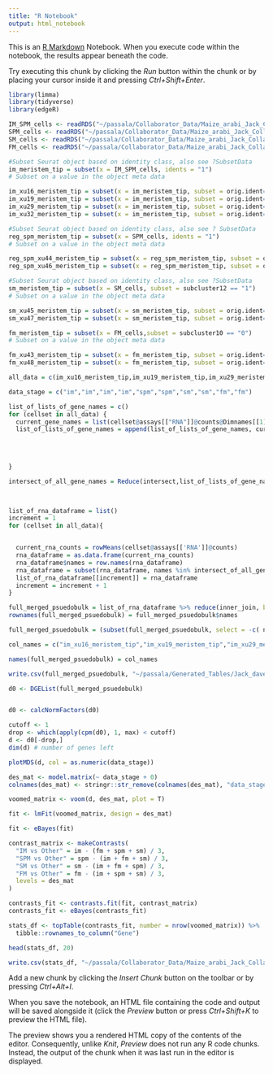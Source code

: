```yaml
---
title: "R Notebook"
output: html_notebook
---
```


This is an [R Markdown](http://rmarkdown.rstudio.com) Notebook. When you execute code within the notebook, the results appear beneath the code. 

Try executing this chunk by clicking the *Run* button within the chunk or by placing your cursor inside it and pressing *Ctrl+Shift+Enter*. 
```r
library(limma)
library(tidyverse)
library(edgeR)
```


```r
IM_SPM_cells <- readRDS("~/passala/Collaborator_Data/Maize_arabi_Jack_Collab/ear_tassel-data/B73_ear_tip.int.subcluster6_mergeG2M.final.rds")
SPM_cells <- readRDS("~/passala/Collaborator_Data/Maize_arabi_Jack_Collab/ear_tassel-data/SPM_int.rmDB.recluster.int.rds") 
SM_cells <- readRDS("~/passala/Collaborator_Data/Maize_arabi_Jack_Collab/ear_tassel-data/SM_int.rmDB.recluster.int.subcluster12.highres.rds")
FM_cells <- readRDS("~/passala/Collaborator_Data/Maize_arabi_Jack_Collab/ear_tassel-data/FM_int.rmDB.recluster.int.subcluster10.rds")
```




```r
#Subset Seurat object based on identity class, also see ?SubsetData
im_meristem_tip = subset(x = IM_SPM_cells, idents = "1")
# Subset on a value in the object meta data

im_xu16_meristem_tip = subset(x = im_meristem_tip, subset = orig.ident== "xu16" )
im_xu19_meristem_tip = subset(x = im_meristem_tip, subset = orig.ident== "xu19" )
im_xu29_meristem_tip = subset(x = im_meristem_tip, subset = orig.ident== "xu29" )
im_xu32_meristem_tip = subset(x = im_meristem_tip, subset = orig.ident== "xu32" )
```



```r
#Subset Seurat object based on identity class, also see ? SubsetData
reg_spm_meristem_tip = subset(x = SPM_cells, idents = "1")
# Subset on a value in the object meta data

reg_spm_xu44_meristem_tip = subset(x = reg_spm_meristem_tip, subset = orig.ident== "xu44" )
reg_spm_xu46_meristem_tip = subset(x = reg_spm_meristem_tip, subset = orig.ident== "xu46" )

```


```r
#Subset Seurat object based on identity class, also see ?SubsetData
sm_meristem_tip = subset(x = SM_cells, subset = subcluster12 == "1")
# Subset on a value in the object meta data

sm_xu45_meristem_tip = subset(x = sm_meristem_tip, subset = orig.ident== "xu45" )
sm_xu47_meristem_tip = subset(x = sm_meristem_tip, subset = orig.ident== "xu47" )
```


```r
fm_meristem_tip = subset(x = FM_cells,subset = subcluster10 == "0")
# Subset on a value in the object meta data

fm_xu43_meristem_tip = subset(x = fm_meristem_tip, subset = orig.ident== "xu43" )
fm_xu48_meristem_tip = subset(x = fm_meristem_tip, subset = orig.ident== "xu48" )
```

```r
all_data = c(im_xu16_meristem_tip,im_xu19_meristem_tip,im_xu29_meristem_tip,im_xu32_meristem_tip,reg_spm_xu44_meristem_tip,reg_spm_xu46_meristem_tip,sm_xu45_meristem_tip,sm_xu47_meristem_tip,fm_xu43_meristem_tip,fm_xu48_meristem_tip)

```

```r
data_stage = c("im","im","im","im","spm","spm","sm","sm","fm","fm")
```


```r

list_of_lists_of_gene_names = c() 
for (cellset in all_data) {
  current_gene_names = list(cellset@assays[["RNA"]]@counts@Dimnames[[1]])
  list_of_lists_of_gene_names = append(list_of_lists_of_gene_names, current_gene_names)
  
  

  
}

intersect_of_all_gene_names = Reduce(intersect,list_of_lists_of_gene_names)

  
```

```r
list_of_rna_dataframe = list()
increment = 1
for (cellset in all_data){


  current_rna_counts = rowMeans(cellset@assays[['RNA']]@counts)
  rna_dataframe = as.data.frame(current_rna_counts)
  rna_dataframe$names = row.names(rna_dataframe)
  rna_dataframe = subset(rna_dataframe, names %in% intersect_of_all_gene_names)
  list_of_rna_dataframe[[increment]] = rna_dataframe
  increment = increment + 1 
}
```


```r
full_merged_psuedobulk = list_of_rna_dataframe %>% reduce(inner_join, by='names')
rownames(full_merged_psuedobulk) = full_merged_psuedobulk$names

full_merged_psuedobulk = (subset(full_merged_psuedobulk, select = -c( names)))
```

```r
col_names = c("im_xu16_meristem_tip","im_xu19_meristem_tip","im_xu29_meristem_tip","im_xu32_meristem_tip","reg_spm_xu44_meristem_tip","reg_spm_xu46_meristem_tip","sm_xu45_meristem_tip","sm_xu47_meristem_tip","fm_xu43_meristem_tip","fm_xu48_meristem_tip")
```

```r
names(full_merged_psuedobulk) = col_names
```

```r
write.csv(full_merged_psuedobulk, "~/passala/Generated_Tables/Jack_dave_meristem_bulk_csvs/limma_jack_cortex_bulked.csv", row.names=TRUE)
```


```r
d0 <- DGEList(full_merged_psuedobulk)


d0 <- calcNormFactors(d0)

```



```r
cutoff <- 1
drop <- which(apply(cpm(d0), 1, max) < cutoff)
d <- d0[-drop,] 
dim(d) # number of genes left
```


```r

plotMDS(d, col = as.numeric(data_stage))

```


```r
des_mat <- model.matrix(~ data_stage + 0)
colnames(des_mat) <- stringr::str_remove(colnames(des_mat), "data_stage")

```

```r
voomed_matrix <- voom(d, des_mat, plot = T)

```


```r
fit <- lmFit(voomed_matrix, design = des_mat)

```


```r
fit <- eBayes(fit)

```

```r
contrast_matrix <- makeContrasts(
  "IM vs Other" = im - (fm + spm + sm) / 3,
  "SPM vs Other" = spm - (im + fm + sm) / 3,
  "SM vs Other" = sm - (im + fm + spm) / 3,
  "FM vs Other" = fm - (im + spm + sm) / 3,
  levels = des_mat
)
```

```r
contrasts_fit <- contrasts.fit(fit, contrast_matrix)
contrasts_fit <- eBayes(contrasts_fit)
```

```r
stats_df <- topTable(contrasts_fit, number = nrow(voomed_matrix)) %>%
  tibble::rownames_to_column("Gene")
```

```r
head(stats_df, 20)

```
```r
write.csv(stats_df, "~/passala/Collaborator_Data/Maize_arabi_Jack_Collab/ear_tassel-data/cortex_model_1_v_all_low_trim.csv", row.names=TRUE)
```

Add a new chunk by clicking the *Insert Chunk* button on the toolbar or by pressing *Ctrl+Alt+I*.

When you save the notebook, an HTML file containing the code and output will be saved alongside it (click the *Preview* button or press *Ctrl+Shift+K* to preview the HTML file).

The preview shows you a rendered HTML copy of the contents of the editor. Consequently, unlike *Knit*, *Preview* does not run any R code chunks. Instead, the output of the chunk when it was last run in the editor is displayed.
